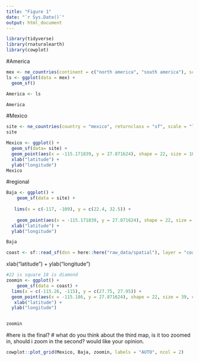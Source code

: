 ```yaml
---
title: "Figure 1"
date: "`r Sys.Date()`"
output: html_document
---
```



```r
library(tidyverse)
library(rnaturalearth)
library(cowplot)
```


#America
```r
mex <- ne_countries(continent = c("north america", "south america"), scale = "medium", returnclass = "sf")
ls <- ggplot(data = mex) +
  geom_sf()

America <- ls

America

```


#Mexico
```r
site <- ne_countries(country = "mexico", returnclass = "sf", scale = "large")
site

Mexico <- ggplot() +
  geom_sf(data= site) +
  geom_point(aes(x = -115.171839, y = 27.871624), shape = 22, size = 10, color = "red") +
  xlab("latitude") + 
  ylab("longitude")
Mexico

```

#regional

```r
Baja <- ggplot() +
    geom_sf(data = site) +
  
   lims(x = c(-117, -109), y = c(22.4, 32.5)) + 
  
    geom_point(aes(x = -115.171839, y = 27.871624), shape = 22, size = 4, color = "red") +
  xlab("latitude") + 
  ylab("longitude")

Baja
```





```r
coast <- sf::read_sf(dsn = here::here("raw_data/spatial"), layer = "coastline")
```

  xlab("latitude") + 
  ylab("longitude")


```r
#22 is square 18 is diamond
zoomin <- ggplot() +
    geom_sf(data = coast) +
  lims(x = c(-115.26, -115), y = c(27.75, 27.95)) +
  geom_point(aes(x = -115.186, y = 27.871624), shape = 22, size = 39, color = "red") +
   xlab("latitude") + 
  ylab("longitude")


zoomin
```


#here is the final?
# what do you think about the third map, is it too zoomed in, should i zoom in the second? would like your opinion.

```r
cowplot::plot_grid(Mexico, Baja, zoomin, labels = "AUTO", ncol = 2) 



```























